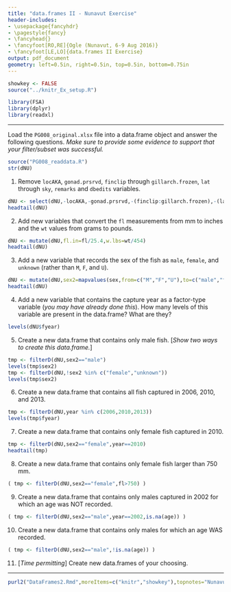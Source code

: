 ```yaml
---
title: "data.frames II - Nunavut Exercise"
header-includes:
- \usepackage{fancyhdr}
- \pagestyle{fancy}
- \fancyhead{}
- \fancyfoot[RO,RE]{Ogle (Nunavut, 6-9 Aug 2016)}
- \fancyfoot[LE,LO]{data.frames II Exercise}
output: pdf_document
geometry: left=0.5in, right=0.5in, top=0.5in, bottom=0.75in
---
```


```r
showkey <- FALSE
source("../knitr_Ex_setup.R")
```
```r
library(FSA)
library(dplyr)
library(readxl)
```

----

Load the `PG008_original.xlsx` file into a data.frame object and answer the following questions.  *Make sure to provide some evidence to support that your filter/subset was successful.*
```r
source("PG008_readdata.R")
str(dNU)
```
1. Remove `locAKA`, `gonad.prsrvd`, `finclip` through `gillarch.frozen`, `lat` through `sky`, `remarks` and `dbedits` variables.
```r
dNU <- select(dNU,-locAKA,-gonad.prsrvd,-(finclip:gillarch.frozen),-(lat:sky),-remarks,-dbedits)
headtail(dNU)
```
2. Add new variables that convert the `fl` measurements from mm to inches and the `wt` values from grams to pounds.
```r
dNU <- mutate(dNU,fl.in=fl/25.4,w.lbs=wt/454)
headtail(dNU)
```
3. Add a new variable that records the sex of the fish as `male`, `female`, and `unknown` (rather than `M`, `F`, and `U`).
```r
dNU <- mutate(dNU,sex2=mapvalues(sex,from=c("M","F","U"),to=c("male","female","unknown")))
headtail(dNU)
```
4. Add a new variable that contains the capture year as a factor-type variable (*you may have already done this*).  How many levels of this variable are present in the data.frame?  What are they?
```r
levels(dNU$fyear)
```
5. Create a new data.frame that contains only male fish.  [*Show two ways to create this data.frame.*]
```r
tmp <- filterD(dNU,sex2=="male")
levels(tmp$sex2)
tmp <- filterD(dNU,!sex2 %in% c("female","unknown"))
levels(tmp$sex2)
```
6. Create a new data.frame that contains all fish captured in 2006, 2010, and 2013.
```r
tmp <- filterD(dNU,year %in% c(2006,2010,2013))
levels(tmp$fyear)
```
7. Create a new data.frame that contains only female fish captured in 2010.
```r
tmp <- filterD(dNU,sex2=="female",year==2010)
headtail(tmp)
```
8. Create a new data.frame that contains only female fish larger than 750 mm.
```r
( tmp <- filterD(dNU,sex2=="female",fl>750) )
```
9. Create a new data.frame that contains only males captured in 2002 for which an age was NOT recorded.
```r
( tmp <- filterD(dNU,sex2=="male",year==2002,is.na(age)) )
```
10. Create a new data.frame that contains only males for which an age WAS recorded.
```r
( tmp <- filterD(dNU,sex2=="male",!is.na(age)) )
```
11. [*Time permitting*] Create new data.frames of your choosing.

----

```r
purl2("DataFrames2.Rmd",moreItems=c("knitr","showkey"),topnotes="Nunavut 6-9-Aug-16")
```
